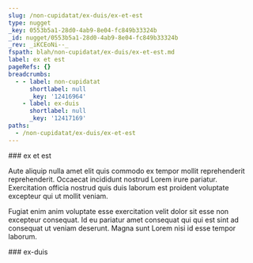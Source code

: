 ```yaml
---
slug: /non-cupidatat/ex-duis/ex-et-est
type: nugget
_key: 0553b5a1-28d0-4ab9-8e04-fc849b33324b
_id: nugget/0553b5a1-28d0-4ab9-8e04-fc849b33324b
_rev: _iKCEoNi--_
fspath: blah/non-cupidatat/ex-duis/ex-et-est.md
label: ex et est
pageRefs: {}
breadcrumbs:
  - - label: non-cupidatat
      shortlabel: null
      _key: '12416964'
    - label: ex-duis
      shortlabel: null
      _key: '12417169'
paths:
  - /non-cupidatat/ex-duis/ex-et-est
---
```


<NuggetArea>
<Nugget slug="/non-cupidatat/ex-duis/ex-et-est" type="nugget" _key="0553b5a1-28d0-4ab9-8e04-fc849b33324b" _id="nugget/0553b5a1-28d0-4ab9-8e04-fc849b33324b" _rev="_iKCEoNi--_" fspath="blah/non-cupidatat/ex-duis/ex-et-est.md" label="ex et est" paths="/non-cupidatat/ex-duis/ex-et-est">
<NuggetBody>
### ex et est

Aute aliquip nulla amet elit quis commodo ex tempor mollit reprehenderit reprehenderit. Occaecat incididunt nostrud Lorem irure pariatur. Exercitation officia nostrud quis duis laborum est proident voluptate excepteur qui ut mollit veniam.

Fugiat enim anim voluptate esse exercitation velit dolor sit esse non excepteur consequat. Id eu pariatur amet consequat qui qui est sint ad consequat ut veniam deserunt. Magna sunt Lorem nisi id esse tempor laborum.

</NuggetBody>
<Breadcrumbs>
<Crumbs>
<Crumb _key="12416964" label="non-cupidatat" /><Crumb _key="12417169" label="ex-duis" />
</Crumbs>
</Breadcrumbs>
</Nugget>

<NuggetsInbound>
</NuggetsInbound>
<NuggetsOutbound>
</NuggetsOutbound>
</NuggetArea>
<PassagesInbound>
<Passage direction="inbound" type="passage" _key="12417169" _id="passage/12417169" _rev="_iKCEoNW--_" label="ex-duis" passage="ex-duis" fspath="blah/non-cupidatat/ex-duis" paths="/non-cupidatat/ex-duis" slug="/non-cupidatat/ex-duis">
<NuggetBody>
### ex-duis

</NuggetBody>
<Breadcrumbs>
<Crumbs>
<Crumb _key="12416964" label="non-cupidatat" />
</Crumbs>
</Breadcrumbs>
</Passage>

</PassagesInbound>
<PassagesOutbound>
</PassagesOutbound>